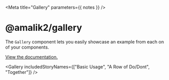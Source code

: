 

<Meta title="Gallery" parameters={{ notes }} />

# @amalik2/gallery

The `Gallery` component lets you easily showcase an example from each on of your components.

[View the documentation.](https://github.com/intuit/doc-blocks/blob/master/components/Gallery/README.md)

<Gallery includedStoryNames={["Basic Usage", "A Row of Do/Dont", "Together"]} />
